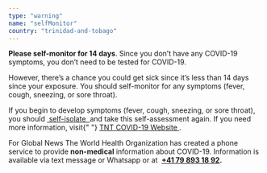 ```yaml
---
type: "warning"
name: "selfMonitor"
country: "trinidad-and-tobago"
---
```


<p>
  <strong>Please self-monitor for 14 days</strong>. Since you don’t have
  any COVID-19 symptoms, you don’t need to be tested for COVID-19.
</p>
<p>
  However, there’s a chance you could get sick since it’s less than 14
  days since your exposure. You should self-monitor for any symptoms
  (fever, cough, sneezing, or sore throat).
</p>
<p>
  If you begin to develop symptoms (fever, cough, sneezing, or sore
  throat), you should
  <a
    href="http://www.health.gov.tt/images_cms/2020/CoronaVirus/Posters/Quarantine01.jpg"
      target="_blank"
      rel="noopener noreferrer"
    >
       self-isolate 
  </a>
  and take this self-assessment again. If you need more information, visit{" "}
  <a
    href="http://www.health.gov.tt/sitepages/default.aspx?id=292"
    target="_blank"
    rel="noopener noreferrer"
  >
    TNT COVID-19 Website
  </a>
  .
</p>

<p>
  For Global News The World Health Organization has created a phone
  service to provide <strong>non-medical</strong> information about
  COVID-19. Information is available via text message or Whatsapp or at 
  <strong>
    <a href="https://wa.me/41798931892">+41 79 893 18 92</a>.
  </strong>
</p>